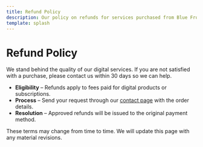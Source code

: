 ```yaml
---
title: Refund Policy
description: Our policy on refunds for services purchased from Blue Frog Analytics.
template: splash
---
```


<div class="carbon-container">

# Refund Policy

We stand behind the quality of our digital services. If you are not satisfied with a purchase, please contact us within 30 days so we can help.

- **Eligibility** &ndash; Refunds apply to fees paid for digital products or subscriptions.
- **Process** &ndash; Send your request through our [contact page](/contact/) with the order details.
- **Resolution** &ndash; Approved refunds will be issued to the original payment method.

These terms may change from time to time. We will update this page with any material revisions.

</div>
